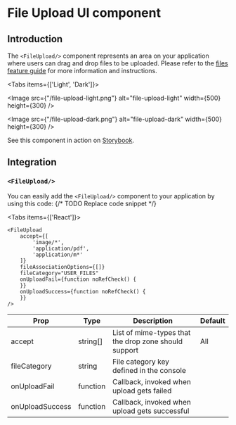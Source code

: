 
# File Upload UI component

## Introduction

The `<FileUpload/>` component represents an area on your application where users can drag and drop files to be
uploaded. Please refer to
the [files feature guide](/feature-guides/files) for more information and instructions.

<Tabs items={['Light', 'Dark']}><Tab>

<Image src={"/file-upload-light.png"} alt="file-upload-light" width={500} height={300} />

</Tab><Tab>

<Image src={"/file-upload-dark.png"} alt="file-upload-dark" width={500} height={300} />

</Tab></Tabs>

See this component in action on
[Storybook](https://ui.roq.tech/?path=/docs/files-fileupload--default).

## Integration

### `<FileUpload/>`

You can easily add the `<FileUpload/>` component to your application by using this code:
{/* TODO Replace code snippet */}

<Tabs items={['React']}><Tab>

```tsx
<FileUpload
    accept={[
        'image/*',
        'application/pdf',
        'application/m*'
    ]}
    fileAssociationOptions={[]}
    fileCategory="USER_FILES"
    onUploadFail={function noRefCheck() {
    }}
    onUploadSuccess={function noRefCheck() {
    }}
/>
```

</Tab></Tabs>


| Prop            | Type     | Description                                          | Default |
|-----------------|----------|------------------------------------------------------|---------|
| accept          | string[] | List of mime-types that the drop zone should support | All     |
| fileCategory    | string   | File category key defined in the console             |         |
| onUploadFail    | function | Callback, invoked when upload gets failed            |         |
| onUploadSuccess | function | Callback, invoked when upload gets successful        |         | 

 

 